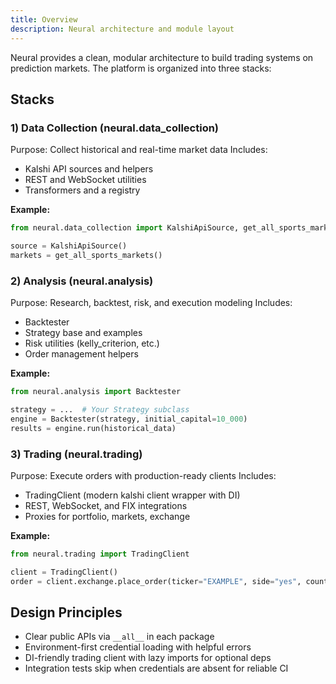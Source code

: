 ```yaml
---
title: Overview
description: Neural architecture and module layout
---
```


Neural provides a clean, modular architecture to build trading systems on prediction markets. The platform is organized into three stacks:

## Stacks

### 1) Data Collection (neural.data_collection)

Purpose: Collect historical and real-time market data
Includes:
- Kalshi API sources and helpers
- REST and WebSocket utilities
- Transformers and a registry

**Example:**

```python
from neural.data_collection import KalshiApiSource, get_all_sports_markets

source = KalshiApiSource()
markets = get_all_sports_markets()
```

### 2) Analysis (neural.analysis)

Purpose: Research, backtest, risk, and execution modeling
Includes:
- Backtester
- Strategy base and examples
- Risk utilities (kelly_criterion, etc.)
- Order management helpers

**Example:**

```python
from neural.analysis import Backtester

strategy = ...  # Your Strategy subclass
engine = Backtester(strategy, initial_capital=10_000)
results = engine.run(historical_data)
```

### 3) Trading (neural.trading)

Purpose: Execute orders with production-ready clients
Includes:
- TradingClient (modern kalshi client wrapper with DI)
- REST, WebSocket, and FIX integrations
- Proxies for portfolio, markets, exchange

**Example:**

```python
from neural.trading import TradingClient

client = TradingClient()
order = client.exchange.place_order(ticker="EXAMPLE", side="yes", count=100, price=55)
```

## Design Principles

- Clear public APIs via `__all__` in each package
- Environment-first credential loading with helpful errors
- DI-friendly trading client with lazy imports for optional deps
- Integration tests skip when credentials are absent for reliable CI